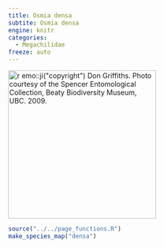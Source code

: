 ```yaml
---
title: Osmia densa
subtite: Osmia densa
engine: knitr
categories:
  - Megachilidae
freeze: auto
---
```

[![`r emo::ji("copyright")` Don Griffiths. Photo courtesy of the Spencer Entomological Collection, Beaty Biodiversity Museum, UBC. 2009.](https://www.zoology.ubc.ca/entomology/main/Hymenoptera/Megachilidae/Osmia%20densa%20female%20(3lateral)%20.jpg){height=300}](https://www.zoology.ubc.ca/entomology/main/Hymenoptera/Megachilidae/Osmia%20densa.php)

```r
source("../../page_functions.R")
make_species_map("densa")
```
